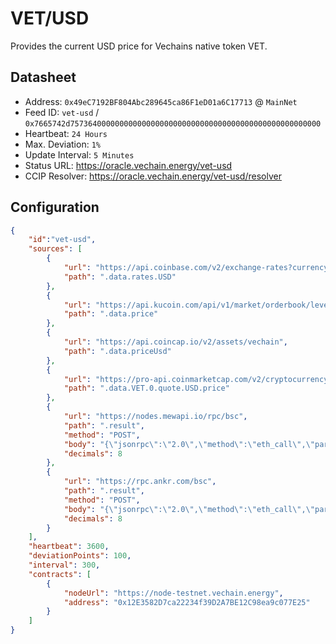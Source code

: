 # VET/USD

Provides the current USD price for Vechains native token VET.

## Datasheet

* Address: `0x49eC7192BF804Abc289645ca86F1eD01a6C17713` @ `MainNet`
* Feed ID: `vet-usd` / `0x7665742d75736400000000000000000000000000000000000000000000000000`
* Heartbeat: `24 Hours`
* Max. Deviation: `1%`
* Update Interval: `5 Minutes`
* Status URL: https://oracle.vechain.energy/vet-usd
* CCIP Resolver: https://oracle.vechain.energy/vet-usd/resolver



## Configuration

```json
{                                                                                 
    "id":"vet-usd",
    "sources": [
        {           
            "url": "https://api.coinbase.com/v2/exchange-rates?currency=VET",
            "path": ".data.rates.USD"
        },                                                                    
        {                            
            "url": "https://api.kucoin.com/api/v1/market/orderbook/level1?symbol=VET-USDT",
            "path": ".data.price"
        },                                                                                 
        {                           
            "url": "https://api.coincap.io/v2/assets/vechain",
            "path": ".data.priceUsd"
        },                                                    
        {                                         
            "url": "https://pro-api.coinmarketcap.com/v2/cryptocurrency/quotes/latest?CMC_PRO_API_KEY=<CMC_PRO_API_KEY>&symbol=VET",
            "path": ".data.VET.0.quote.USD.price"
        },
        {
            "url": "https://nodes.mewapi.io/rpc/bsc",
            "path": ".result",
            "method": "POST",
            "body": "{\"jsonrpc\":\"2.0\",\"method\":\"eth_call\",\"params\":[{\"to\":\"0x9f1fd2cef7b226d555a747da0411f93c5fe74e13\",\"data\":\"0x50d25bcd\"},\"latest\"],\"id\":\"1\"}",
            "decimals": 8
        },
        {
            "url": "https://rpc.ankr.com/bsc",
            "path": ".result",
            "method": "POST",
            "body": "{\"jsonrpc\":\"2.0\",\"method\":\"eth_call\",\"params\":[{\"to\":\"0x9f1fd2cef7b226d555a747da0411f93c5fe74e13\",\"data\":\"0x50d25bcd\"},\"latest\"],\"id\":\"1\"}",
            "decimals": 8
        }
    ],                                           
    "heartbeat": 3600,
    "deviationPoints": 100,                              
    "interval": 300,                                            
    "contracts": [
        {          
            "nodeUrl": "https://node-testnet.vechain.energy",
            "address": "0x12E3582D7ca22234f39D2A7BE12C98ea9c077E25"
        }
    ]
}
```